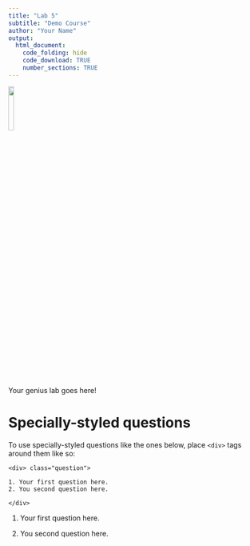 ```yaml
---
title: "Lab 5"
subtitle: "Demo Course"
author: "Your Name"
output:
  html_document:
    code_folding: hide
    code_download: TRUE
    number_sections: TRUE
---
```


![](images/genius.png){width=15%}

Your genius lab goes here!

# Specially-styled questions

To use specially-styled questions like the ones below, place `<div>` tags around them like so: 

```
<div> class="question">

1. Your first question here.
2. You second question here.

</div>
```

<div class="question">
1. Your first question here.

2. You second question here.
</div>